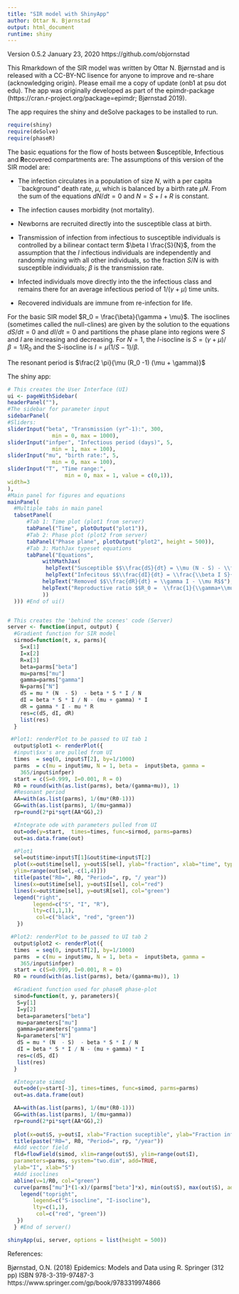 ```yaml
---
title: "SIR model with ShinyApp"
author: Ottar N. Bjørnstad
output: html_document
runtime: shiny
---
```


Version 0.5.2 January 23, 2020
https://github.com/objornstad

This Rmarkdown of the SIR model was written by Ottar N. Bjørnstad and is released with a CC-BY-NC lisence for anyone to improve and re-share (acknowledging origin). Please email me a copy of update (onb1 at psu dot edu). The app was originally developed as part of the epimdr-package (https://cran.r-project.org/package=epimdr; Bjørnstad 2019).

The app requires the shiny and deSolve packages to be installed to run.

```r
require(shiny)
require(deSolve)
require(phaseR)
```

The basic equations for the flow of hosts between **S**usceptible, **I**nfectious and **R**ecovered
 compartments are:
\begin{align}
    \frac{dS}{dt} =& \underbrace{\mu N}_{\mbox{birth}} - \underbrace{\beta I \frac{S}{N}}_{\mbox{infection}} - \underbrace{\mu S}_{\mbox{death}} \label{eq:sirs}\\
     \frac{dI}{dt} =& \underbrace{\beta I \frac{S}{N}}_{\mbox{infection}} - \underbrace{\gamma I}_{\mbox{recovery}} - \underbrace{\mu I}_{\mbox{death}}  \label{eq:siri}\\
     \frac{dR}{dt} =& \underbrace{\gamma I}_{\mbox{recovery}} - \underbrace{\mu R}_{\mbox{death}} \label{eq:sirr}
\end{align}
The assumptions of this version of the SIR model are:

 
- The infection circulates 
     in a population of size $N$, with a per capita ``background"
     death rate, $\mu$, which is balanced by a
     birth rate $\mu N$. From the sum of the equations $dN/dt=0$ and $N=S+I+R$ is constant.

- The infection causes morbidity (not mortality).

- Newborns are recruited directly into the susceptible
     class at birth.

- Transmission of infection from infectious to
     susceptible individuals is controlled by a bilinear contact
     term $\beta I \frac{S}{N}$, from the assumption that the $I$ infectious individuals are independently and randomly
     mixing with all other individuals, so the fraction $S/N$ is with susceptible individuals; $\beta$ is the transmission rate.

- Infected individuals move directly into the 
     the infectious class and remains there 
     for an average infectious period of $1/(\gamma+\mu)$ time units.

- Recovered individuals are immune
     from re-infection for life.

For the basic SIR model $R_0 = \frac{\beta}{\gamma + \mu}$. The isoclines (sometimes called the null-clines)  are given by the solution to the 
equations $dS/dt=0$ and $dI/dt=0$ and partitions the phase plane into regions 
were $S$ and $I$ are increasing and decreasing. 
For $N=1$, the $I$-isocline is $S = (\gamma +\mu)/\beta = 1/R_0$
and the S-isocline is $I= \mu (1/S-1)/\beta$.

The resonant period is $\frac{2 \pi}{\mu (R_0 -1) (\mu + \gamma)}$ 

The  shiny app:

```r
# This creates the User Interface (UI)
ui <- pageWithSidebar(
headerPanel(""),
#The sidebar for parameter input
sidebarPanel(
#Sliders:
sliderInput("beta", "Transmission (yr^-1):", 300,
              min = 0, max = 1000),
sliderInput("infper", "Infectious period (days)", 5,
              min = 1, max = 100),
sliderInput("mu", "birth rate:", 5,
              min = 0, max = 100),
sliderInput("T", "Time range:",
                  min = 0, max = 1, value = c(0,1)),
width=3
),
#Main panel for figures and equations
mainPanel(
  #Multiple tabs in main panel
  tabsetPanel(
      #Tab 1: Time plot (plot1 from server)
      tabPanel("Time", plotOutput("plot1")), 
      #Tab 2: Phase plot (plot2 from server)
      tabPanel("Phase plane", plotOutput("plot2", height = 500)),
      #Tab 3: MathJax typeset equations 
      tabPanel("Equations", 
           withMathJax(
            helpText("Susceptible $$\\frac{dS}{dt} = \\mu (N - S) - \\frac{\\beta I S}{N}$$"),
            helpText("Infecitous $$\\frac{dI}{dt} = \\frac{\\beta I S}{N} - (\\mu+\\sigma) I$$"),
           helpText("Removed $$\\frac{dR}{dt} = \\gamma I - \\mu R$$"),
           helpText("Reproductive ratio $$R_0 =  \\frac{1}{\\gamma+\\mu} \\frac{\\beta N}{N}$$")             
           ))
  ))) #End of ui()


# This creates the 'behind the scenes' code (Server)
server <- function(input, output) {
  #Gradient function for SIR model
  sirmod=function(t, x, parms){
    S=x[1]
    I=x[2]
    R=x[3]
    beta=parms["beta"]
    mu=parms["mu"]
    gamma=parms["gamma"]
    N=parms["N"]
    dS = mu * (N  - S)  - beta * S * I / N
    dI = beta * S * I / N - (mu + gamma) * I
    dR = gamma * I - mu * R
    res=c(dS, dI, dR)
    list(res)
  }

 #Plot1: renderPlot to be passed to UI tab 1
  output$plot1 <- renderPlot({
  #input\$xx's are pulled from UI
  times  = seq(0, input$T[2], by=1/1000)
  parms  = c(mu = input$mu, N = 1, beta =  input$beta, gamma =
    365/input$infper)
  start = c(S=0.999, I=0.001, R = 0)
  R0 = round(with(as.list(parms), beta/(gamma+mu)), 1)
  #Resonant period
  AA=with(as.list(parms), 1/(mu*(R0-1)))
  GG=with(as.list(parms), 1/(mu+gamma))
  rp=round(2*pi*sqrt(AA*GG),2)

  #Integrate ode with parameters pulled from UI
  out=ode(y=start,  times=times, func=sirmod, parms=parms)
  out=as.data.frame(out)

  #Plot1
  sel=out$time>input$T[1]&out$time<input$T[2]
  plot(x=out$time[sel], y=out$S[sel], ylab="fraction", xlab="time", type="l",
  ylim=range(out[sel,-c(1,4)]))
  title(paste("R0=", R0, "Period=", rp, "/ year"))
  lines(x=out$time[sel], y=out$I[sel], col="red")
  lines(x=out$time[sel], y=out$R[sel], col="green")
  legend("right",
        legend=c("S", "I", "R"),
        lty=c(1,1,1),
         col=c("black", "red", "green"))
   })

 #Plot2: renderPlot to be passed to UI tab 2
  output$plot2 <- renderPlot({
  times  = seq(0, input$T[2], by=1/1000)
  parms  = c(mu = input$mu, N = 1, beta =  input$beta, gamma =
    365/input$infper)
  start = c(S=0.999, I=0.001, R = 0)
  R0 = round(with(as.list(parms), beta/(gamma+mu)), 1)

  #Gradient function used for phaseR phase-plot
  simod=function(t, y, parameters){
   S=y[1]
   I=y[2]
   beta=parameters["beta"]
   mu=parameters["mu"]
   gamma=parameters["gamma"]
   N=parameters["N"]   
   dS = mu * (N  - S)  - beta * S * I / N
   dI = beta * S * I / N - (mu + gamma) * I
   res=c(dS, dI)
   list(res)
  }

  #Integrate simod
  out=ode(y=start[-3], times=times, func=simod, parms=parms)
  out=as.data.frame(out)

  AA=with(as.list(parms), 1/(mu*(R0-1)))
  GG=with(as.list(parms), 1/(mu+gamma))
  rp=round(2*pi*sqrt(AA*GG),2)
  
  plot(x=out$S, y=out$I, xlab="Fraction suceptible", ylab="Fraction infected", type="l")
  title(paste("R0=", R0, "Period=", rp, "/year"))
  #Add vector field
  fld=flowField(simod, xlim=range(out$S), ylim=range(out$I), 
  parameters=parms, system="two.dim", add=TRUE,
  ylab="I", xlab="S")
  #Add isoclines
  abline(v=1/R0, col="green")
  curve(parms["mu"]*(1-x)/(parms["beta"]*x), min(out$S), max(out$S), add=TRUE, col="red")
    legend("topright",
        legend=c("S-isocline", "I-isocline"),
        lty=c(1,1),
         col=c("red", "green"))
   })
  } #End of server()

shinyApp(ui, server, options = list(height = 500))
```

References:

Bjørnstad, O.N. (2018) Epidemics: Models and Data using R. Springer (312 pp) ISBN 978-3-319-97487-3 https://www.springer.com/gp/book/9783319974866



